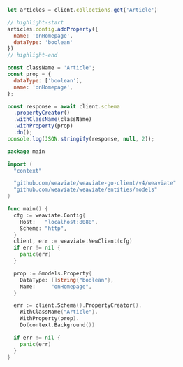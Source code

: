 

<Tabs groupId="languages">
<TabItem value="py" label="Python">
  <FilteredTextBlock
    text={PyCode}
    startMarker="START AddProperty"
    endMarker="END AddProperty"
    language="py"
  />
</TabItem>

<TabItem value="js" label="JS/TS Client v3">

```js
let articles = client.collections.get('Article')

// highlight-start
articles.config.addProperty({
  name: 'onHomepage',
  dataType: 'boolean'
})
// highlight-end
```

</TabItem>
<TabItem value="js2" label="JS/TS Client v2">

```js
const className = 'Article';
const prop = {
  dataType: ['boolean'],
  name: 'onHomepage',
};

const response = await client.schema
  .propertyCreator()
  .withClassName(className)
  .withProperty(prop)
  .do();
console.log(JSON.stringify(response, null, 2));
```

</TabItem>
<TabItem value="go" label="Go">

```go
package main

import (
  "context"

  "github.com/weaviate/weaviate-go-client/v4/weaviate"
  "github.com/weaviate/weaviate/entities/models"
)

func main() {
  cfg := weaviate.Config{
    Host:   "localhost:8080",
    Scheme: "http",
  }
  client, err := weaviate.NewClient(cfg)
  if err != nil {
    panic(err)
  }

  prop := &models.Property{
    DataType: []string{"boolean"},
    Name:     "onHomepage",
  }

  err := client.Schema().PropertyCreator().
    WithClassName("Article").
    WithProperty(prop).
    Do(context.Background())

  if err != nil {
    panic(err)
  }
}
```

</TabItem>

 <TabItem value="java" label="Java">
     <FilteredTextBlock
       text={JavaCode}
       startMarker="// AddProperty START"
       endMarker="// AddProperty END"
       language="java"
     />
  </TabItem>

</Tabs>
